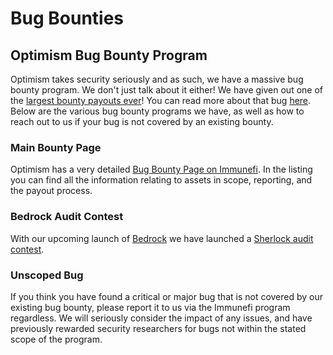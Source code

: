 # Bug Bounties

## Optimism Bug Bounty Program

Optimism takes security seriously and as such, we have a massive bug bounty program. We don't just talk about it either! We have given out one of the [largest bounty payouts ever](https://medium.com/ethereum-optimism/disclosure-fixing-a-critical-bug-in-optimisms-geth-fork-a836ebdf7c94)! You can read more about that bug [here](https://www.saurik.com/optimism.html). Below are the various bug bounty programs we have, as well as how to reach out to us if your bug is not covered by an existing bounty.

### Main Bounty Page

Optimism has a very detailed [Bug Bounty Page on Immunefi](https://immunefi.com/bounty/optimism/). In the listing you can find all the information relating to assets in scope, reporting, and the payout process.

### Bedrock Audit Contest

With our upcoming launch of [Bedrock](../developers/bedrock/how-is-bedrock-different.md) we have launched a [Sherlock audit contest](https://app.sherlock.xyz/audits/contests/38).

### Unscoped Bug

If you think you have found a critical or major bug that is not covered by our existing bug bounty, please report it to us via the Immunefi program regardless. We will seriously consider the impact of any issues, and have previously rewarded security researchers for bugs not within the stated scope of the program.